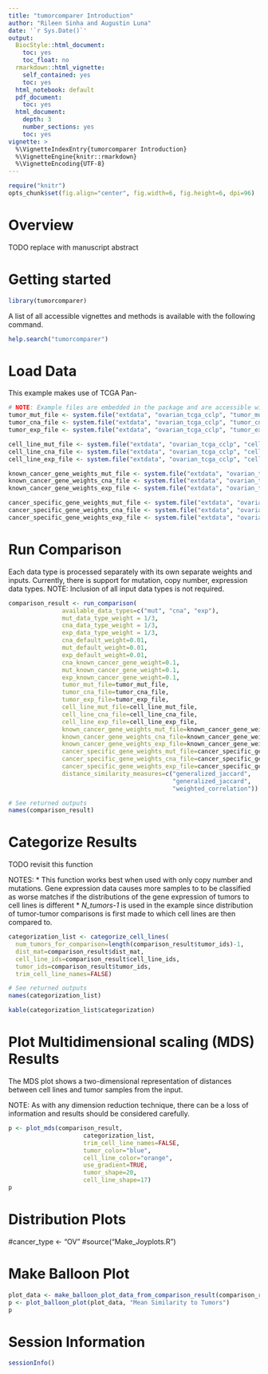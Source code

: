 ```yaml
---
title: "tumorcomparer Introduction"
author: "Rileen Sinha and Augustin Luna"
date: '`r Sys.Date()`'
output:
  BiocStyle::html_document:
    toc: yes
    toc_float: no
  rmarkdown::html_vignette:
    self_contained: yes
    toc: yes
  html_notebook: default
  pdf_document:
    toc: yes
  html_document:
    depth: 3
    number_sections: yes
    toc: yes
vignette: >
  %\VignetteIndexEntry{tumorcomparer Introduction}
  %\VignetteEngine{knitr::rmarkdown}
  %\VignetteEncoding{UTF-8}
---
```


```r
require("knitr")
opts_chunk$set(fig.align="center", fig.width=6, fig.height=6, dpi=96)
```

# Overview

TODO replace with manuscript abstract

# Getting started 
```r
library(tumorcomparer)
```

A list of all accessible vignettes and methods is available with the following command.

```r
help.search("tumorcomparer")
```

# Load Data

This example makes use of TCGA Pan-

```r
# NOTE: Example files are embedded in the package and are accessible with system.file()
tumor_mut_file <- system.file("extdata", "ovarian_tcga_cclp", "tumor_mut.txt", package="tumorcomparer")
tumor_cna_file <- system.file("extdata", "ovarian_tcga_cclp", "tumor_cna.txt", package="tumorcomparer")
tumor_exp_file <- system.file("extdata", "ovarian_tcga_cclp", "tumor_exp.txt", package="tumorcomparer")

cell_line_mut_file <- system.file("extdata", "ovarian_tcga_cclp", "cell_line_mut.txt", package="tumorcomparer")
cell_line_cna_file <- system.file("extdata", "ovarian_tcga_cclp", "cell_line_cna.txt", package="tumorcomparer")
cell_line_exp_file <- system.file("extdata", "ovarian_tcga_cclp", "cell_line_exp.txt", package="tumorcomparer")

known_cancer_gene_weights_mut_file <- system.file("extdata", "ovarian_tcga_cclp", "default_weights_for_known_cancer_genes_mut.txt", package="tumorcomparer")
known_cancer_gene_weights_cna_file <- system.file("extdata", "ovarian_tcga_cclp", "default_weights_for_known_cancer_genes_cna.txt", package="tumorcomparer")
known_cancer_gene_weights_exp_file <- system.file("extdata", "ovarian_tcga_cclp", "default_weights_for_known_cancer_genes_exp.txt", package="tumorcomparer")

cancer_specific_gene_weights_mut_file <- system.file("extdata", "ovarian_tcga_cclp", "genes_and_weights_mut.txt", package="tumorcomparer")
cancer_specific_gene_weights_cna_file <- system.file("extdata", "ovarian_tcga_cclp", "genes_and_weights_cna.txt", package="tumorcomparer")
cancer_specific_gene_weights_exp_file <- system.file("extdata", "ovarian_tcga_cclp", "genes_and_weights_exp.txt", package="tumorcomparer")
```

# Run Comparison

Each data type is processed separately with its own separate weights and inputs. Currently, there is support for mutation, copy number, expression data types. NOTE: Inclusion of all input data types is not required. 

```r
comparison_result <- run_comparison(
               available_data_types=c("mut", "cna", "exp"), 
               mut_data_type_weight = 1/3,
               cna_data_type_weight = 1/3,
               exp_data_type_weight = 1/3,
               cna_default_weight=0.01, 
               mut_default_weight=0.01,
               exp_default_weight=0.01,
               cna_known_cancer_gene_weight=0.1, 
               mut_known_cancer_gene_weight=0.1, 
               exp_known_cancer_gene_weight=0.1, 
               tumor_mut_file=tumor_mut_file, 
               tumor_cna_file=tumor_cna_file, 
               tumor_exp_file=tumor_exp_file, 
               cell_line_mut_file=cell_line_mut_file, 
               cell_line_cna_file=cell_line_cna_file, 
               cell_line_exp_file=cell_line_exp_file, 
               known_cancer_gene_weights_mut_file=known_cancer_gene_weights_mut_file, 
               known_cancer_gene_weights_cna_file=known_cancer_gene_weights_cna_file, 
               known_cancer_gene_weights_exp_file=known_cancer_gene_weights_exp_file, 
               cancer_specific_gene_weights_mut_file=cancer_specific_gene_weights_mut_file, 
               cancer_specific_gene_weights_cna_file=cancer_specific_gene_weights_cna_file, 
               cancer_specific_gene_weights_exp_file=cancer_specific_gene_weights_exp_file,
               distance_similarity_measures=c("generalized_jaccard", 
                                              "generalized_jaccard", 
                                              "weighted_correlation"))

# See returned outputs
names(comparison_result)
```

# Categorize Results

TODO revisit this function 

NOTES: 
* This function works best when used with only copy number and mutations. Gene expression data causes more samples to to be classified as worse matches if the distributions of the gene expression of tumors to cell lines is different 
* *N_tumors-1* is used in the example since distribution of tumor-tumor comparisons is first made to which cell lines are then compared to.

```r
categorization_list <- categorize_cell_lines(
  num_tumors_for_comparison=length(comparison_result$tumor_ids)-1, 
  dist_mat=comparison_result$dist_mat,
  cell_line_ids=comparison_result$cell_line_ids,
  tumor_ids=comparison_result$tumor_ids,
  trim_cell_line_names=FALSE) 

# See returned outputs
names(categorization_list)

kable(categorization_list$categorization)
```

# Plot Multidimensional scaling (MDS) Results

The MDS plot shows a two-dimensional representation of distances between cell lines and tumor samples from the input. 

NOTE: As with any dimension reduction technique, there can be a loss of information and results should be considered carefully. 

```r
p <- plot_mds(comparison_result,
                     categorization_list,
                     trim_cell_line_names=FALSE,
                     tumor_color="blue",
                     cell_line_color="orange",
                     use_gradient=TRUE,
                     tumor_shape=20,
                     cell_line_shape=17)
p
```

# Distribution Plots
#cancer_type <- "OV"
#source("Make_Joyplots.R")

# Make Balloon Plot 
```r
plot_data <- make_balloon_plot_data_from_comparison_result(comparison_result)
p <- plot_balloon_plot(plot_data, "Mean Similarity to Tumors")
p
```

# Session Information
```r
sessionInfo()
```






